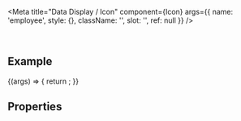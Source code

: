 
<Meta
  title="Data Display / Icon"
  component={Icon}
  args={{
    name: 'employee',
    style: {},
    className: '',
    slot: '',
    ref: null
  }}
/>

<DocsHeader />

<br />

## Example

<Canvas>
  <Story name="Default">
    {(args) => {
      return <Icon {...args} />;
    }}
  </Story>
</Canvas>

## Properties

<ArgsTable story="." />

<Footer />
